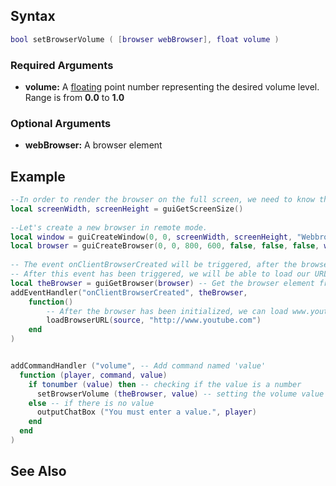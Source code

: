 
{{Client function}}
{{New feature/item|3.0150|1.5||
This function sets either a specific [[/Element/Browser.md|browser]]'s volume, or the overall volume for browsers.
}}

==Syntax==
<syntaxhighlight lang="lua">
bool setBrowserVolume ( [browser webBrowser], float volume )
</syntaxhighlight>
{{OOP||[[/Element/Browser.md|browser]]:setVolume|volume|getBrowserVolume}}

===Required Arguments===
*'''volume:''' A [[/float.md|floating]] point number representing the desired volume level. Range is from '''0.0''' to '''1.0'''

===Optional Arguments===
*'''webBrowser:''' A browser element

==Example==
<syntaxhighlight lang="lua">
--In order to render the browser on the full screen, we need to know the dimensions.
local screenWidth, screenHeight = guiGetScreenSize()
 
--Let's create a new browser in remote mode.
local window = guiCreateWindow(0, 0, screenWidth, screenHeight, "Webbrowser", false)
local browser = guiCreateBrowser(0, 0, 800, 600, false, false, false, window)
 
-- The event onClientBrowserCreated will be triggered, after the browser has been initialized.
-- After this event has been triggered, we will be able to load our URL
local theBrowser = guiGetBrowser(browser) -- Get the browser element from gui-browser
addEventHandler("onClientBrowserCreated", theBrowser, 
	function()
		-- After the browser has been initialized, we can load www.youtube.com
		loadBrowserURL(source, "http://www.youtube.com")
	end
)


addCommandHandler ("volume", -- Add command named 'value'
  function (player, command, value)
    if tonumber (value) then -- checking if the value is a number
      setBrowserVolume (theBrowser, value) -- setting the volume value
    else -- if there is no value
      outputChatBox ("You must enter a value.", player)
    end
  end
)
</syntaxhighlight>

==See Also==
{{CEF_functions}}